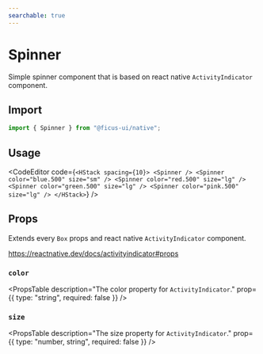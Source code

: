 ```yaml
---
searchable: true
---
```



# Spinner

Simple spinner component that is based on react native `ActivityIndicator` component.

## Import

```js
import { Spinner } from "@ficus-ui/native";
```

## Usage

<CodeEditor code={`<HStack spacing={10}>
  <Spinner />
  <Spinner color="blue.500" size="sm" />
  <Spinner color="red.500" size="lg" />
  <Spinner color="green.500" size="lg" />
  <Spinner color="pink.500" size="lg" />
</HStack>`} />

## Props

Extends every `Box` props and react native `ActivityIndicator` component.

https://reactnative.dev/docs/activityindicator#props

### `color`
<PropsTable
  description="The color property for `ActivityIndicator`."
  prop={{ type: "string", required: false }}
/>

### `size`
<PropsTable
  description="The size property for `ActivityIndicator`."
  prop={{ type: "number, string", required: false }}
/>